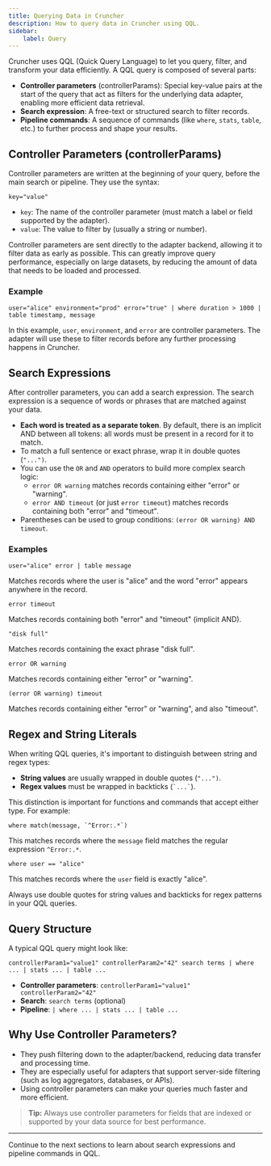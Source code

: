 ```yaml
---
title: Querying Data in Cruncher
description: How to query data in Cruncher using QQL.
sidebar:
    label: Query
---
```


Cruncher uses QQL (Quick Query Language) to let you query, filter, and transform your data efficiently. A QQL query is composed of several parts:

- **Controller parameters** (controllerParams): Special key-value pairs at the start of the query that act as filters for the underlying data adapter, enabling more efficient data retrieval.
- **Search expression**: A free-text or structured search to filter records.
- **Pipeline commands**: A sequence of commands (like `where`, `stats`, `table`, etc.) to further process and shape your results.

## Controller Parameters (controllerParams)

Controller parameters are written at the beginning of your query, before the main search or pipeline. They use the syntax:

```
key="value"
```

- `key`: The name of the controller parameter (must match a label or field supported by the adapter).
- `value`: The value to filter by (usually a string or number).

Controller parameters are sent directly to the adapter backend, allowing it to filter data as early as possible. This can greatly improve query performance, especially on large datasets, by reducing the amount of data that needs to be loaded and processed.

### Example

```
user="alice" environment="prod" error="true" | where duration > 1000 | table timestamp, message
```

In this example, `user`, `environment`, and `error` are controller parameters. The adapter will use these to filter records before any further processing happens in Cruncher.

## Search Expressions

After controller parameters, you can add a search expression. The search expression is a sequence of words or phrases that are matched against your data.

- **Each word is treated as a separate token**. By default, there is an implicit AND between all tokens: all words must be present in a record for it to match.
- To match a full sentence or exact phrase, wrap it in double quotes (`"...")`.
- You can use the `OR` and `AND` operators to build more complex search logic:
  - `error OR warning` matches records containing either "error" or "warning".
  - `error AND timeout` (or just `error timeout`) matches records containing both "error" and "timeout".
- Parentheses can be used to group conditions: `(error OR warning) AND timeout`.

### Examples

```
user="alice" error | table message
```
Matches records where the user is "alice" and the word "error" appears anywhere in the record.

```
error timeout
```
Matches records containing both "error" and "timeout" (implicit AND).

```
"disk full"
```
Matches records containing the exact phrase "disk full".

```
error OR warning
```
Matches records containing either "error" or "warning".

```
(error OR warning) timeout
```
Matches records containing either "error" or "warning", and also "timeout".

## Regex and String Literals

When writing QQL queries, it's important to distinguish between string and regex types:

- **String values** are usually wrapped in double quotes (`"...")`.
- **Regex values** must be wrapped in backticks (`` `...` ``).

This distinction is important for functions and commands that accept either type. For example:

```
where match(message, `^Error:.*`)
```
This matches records where the `message` field matches the regular expression `^Error:.*`.

```
where user == "alice"
```
This matches records where the `user` field is exactly "alice".

Always use double quotes for string values and backticks for regex patterns in your QQL queries.

## Query Structure

A typical QQL query might look like:

```
controllerParam1="value1" controllerParam2="42" search terms | where ... | stats ... | table ...
```

- **Controller parameters**: `controllerParam1="value1" controllerParam2="42"`
- **Search**: `search terms` (optional)
- **Pipeline**: `| where ... | stats ... | table ...`

## Why Use Controller Parameters?

- They push filtering down to the adapter/backend, reducing data transfer and processing time.
- They are especially useful for adapters that support server-side filtering (such as log aggregators, databases, or APIs).
- Using controller parameters can make your queries much faster and more efficient.

> **Tip:** Always use controller parameters for fields that are indexed or supported by your data source for best performance.

---

Continue to the next sections to learn about search expressions and pipeline commands in QQL.